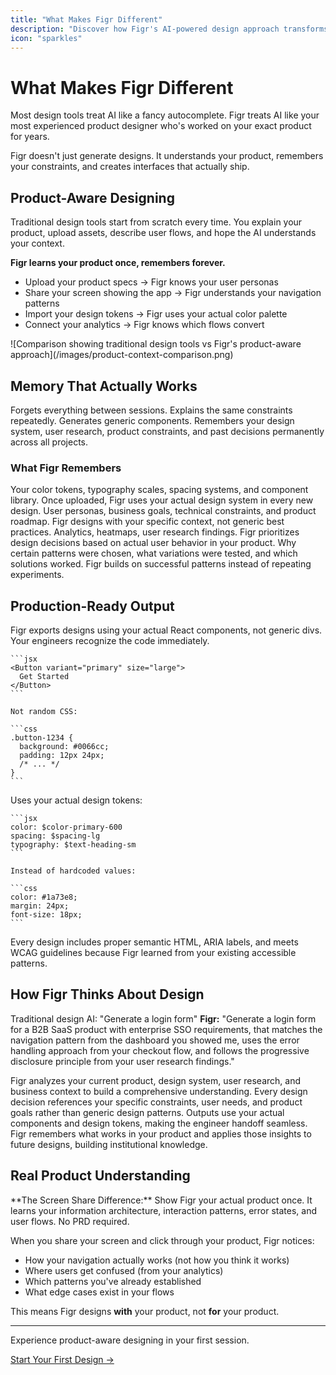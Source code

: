 ```yaml
---
title: "What Makes Figr Different"
description: "Discover how Figr's AI-powered design approach transforms the way teams create product interfaces."
icon: "sparkles"
---
```


# What Makes Figr Different

Most design tools treat AI like a fancy autocomplete. Figr treats AI like your most experienced product designer who's worked on your exact product for years.

<info>
  Figr doesn't just generate designs. It understands your product, remembers your constraints, and creates interfaces that actually ship.
</info>

## Product-Aware Designing

Traditional design tools start from scratch every time. You explain your product, upload assets, describe user flows, and hope the AI understands your context.

**Figr learns your product once, remembers forever.**

- Upload your product specs → Figr knows your user personas
- Share your screen showing the app → Figr understands your navigation patterns
- Import your design tokens → Figr uses your actual color palette
- Connect your analytics → Figr knows which flows convert

<Frame>
  ![Comparison showing traditional design tools vs Figr's product-aware approach](/images/product-context-comparison.png)
</Frame>

## Memory That Actually Works

<CardGroup cols={2}>
  <Card title="Traditional AI" icon="brain">
    Forgets everything between sessions. Explains the same constraints repeatedly. Generates generic components.
  </Card>
  <Card title="Figr's Memory" icon="database">
    Remembers your design system, user research, product constraints, and past decisions permanently across all projects.
  </Card>
</CardGroup>

### What Figr Remembers

<AccordionGroup>
  <Accordion title="Design System & Components">
    Your color tokens, typography scales, spacing systems, and component library. Once uploaded, Figr uses your actual design system in every new design.
  </Accordion>
  <Accordion title="Product Context">
    User personas, business goals, technical constraints, and product roadmap. Figr designs with your specific context, not generic best practices.
  </Accordion>
  <Accordion title="User Behavior Data">
    Analytics, heatmaps, user research findings. Figr prioritizes design decisions based on actual user behavior in your product.
  </Accordion>
  <Accordion title="Past Design Decisions">
    Why certain patterns were chosen, what variations were tested, and which solutions worked. Figr builds on successful patterns instead of repeating experiments.
  </Accordion>
</AccordionGroup>

## Production-Ready Output

<Tabs>
  <Tab title="Component-Mapped">
    Figr exports designs using your actual React components, not generic divs. Your engineers recognize the code immediately.

    ```jsx
    <Button variant="primary" size="large">
      Get Started
    </Button>
    ```

    Not random CSS:

    ```css
    .button-1234 {
      background: #0066cc;
      padding: 12px 24px;
      /* ... */
    }
    ```
  </Tab>
  <Tab title="Design Token Mapped">
    Uses your actual design tokens:

    ```jsx
    color: $color-primary-600
    spacing: $spacing-lg
    typography: $text-heading-sm
    ```

    Instead of hardcoded values:

    ```css
    color: #1a73e8;
    margin: 24px;
    font-size: 18px;
    ```
  </Tab>
  <Tab title="Accessible by Default">
    Every design includes proper semantic HTML, ARIA labels, and meets WCAG guidelines because Figr learned from your existing accessible patterns.
  </Tab>
</Tabs>

## How Figr Thinks About Design

Traditional design AI: "Generate a login form"
**Figr:** "Generate a login form for a B2B SaaS product with enterprise SSO requirements, that matches the navigation pattern from the dashboard you showed me, uses the error handling approach from your checkout flow, and follows the progressive disclosure principle from your user research findings."

<Steps>
  <Step title="Understands Your Product">
    Figr analyzes your current product, design system, user research, and business context to build a comprehensive understanding.
  </Step>
  <Step title="Applies Your Context">
    Every design decision references your specific constraints, user needs, and product goals rather than generic design patterns.
  </Step>
  <Step title="Creates Production-Ready Designs">
    Outputs use your actual components and design tokens, making the engineer handoff seamless.
  </Step>
  <Step title="Learns and Improves">
    Figr remembers what works in your product and applies those insights to future designs, building institutional knowledge.
  </Step>
</Steps>

## Real Product Understanding

<tip>
  **The Screen Share Difference:** Show Figr your actual product once. It learns your information architecture, interaction patterns, error states, and user flows. No PRD required.
</tip>

When you share your screen and click through your product, Figr notices:

- How your navigation actually works (not how you think it works)
- Where users get confused (from your analytics)
- Which patterns you've already established
- What edge cases exist in your flows

This means Figr designs **with** your product, not **for** your product.

---

<Card title="Ready to see the difference?" icon="rocket">
  Experience product-aware designing in your first session.

  [Start Your First Design →](/getting-started/tutorial/first-design-5-minutes)
</Card>